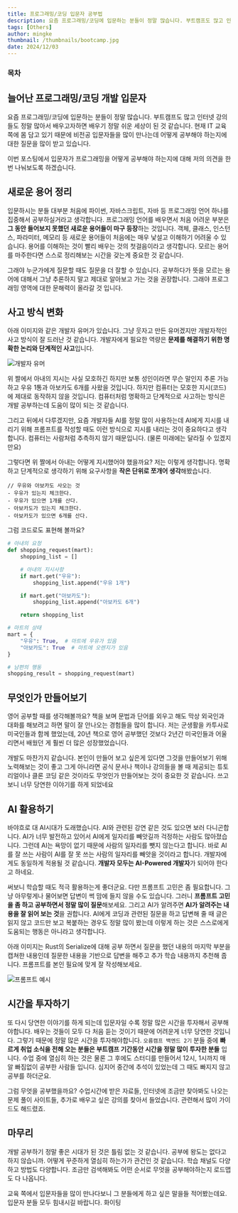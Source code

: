 ```yaml
---
title: 프로그래밍/코딩 입문자 공부법
description: 요즘 프로그래밍/코딩에 입문하는 분들이 정말 많습니다. 부트캠프도 많고 인터넷 강의들도 정말 많아서 배우고자하면 배우기 정말 쉬운 세상이 된 것 같습니다. 현재 IT 교육 쪽에 몸 담고 있기 때문에 비전공 입문자들을 많이 만나는데 어떻게 공부해야 하는지에 대한 질문을 많이 받고 있습니다.
tags: [Others]
author: mingke
thumbnail: /thumbnails/bootcamp.jpg
date: 2024/12/03
---
```


### 목차

## 늘어난 프로그래밍/코딩 개발 입문자

요즘 프로그래밍/코딩에 입문하는 분들이 정말 많습니다. 부트캠프도 많고 인터넷 강의들도 정말 많아서 배우고자하면 배우기 정말 쉬운 세상이 된 것 같습니다. 현재 IT 교육 쪽에 몸 담고 있기 때문에 비전공 입문자들을 많이 만나는데 어떻게 공부해야 하는지에 대한 질문을 많이 받고 있습니다.

이번 포스팅에서 입문자가 프로그래밍을 어떻게 공부해야 하는지에 대해 저의 의견을 한 번 나눠보도록 하겠습니다.

## 새로운 용어 정리

입문하시는 분들 대부분 처음에 파이썬, 자바스크립트, 자바 등 프로그래밍 언어 하나를 집중해서 공부하실거라고 생각합니다. 프로그래밍 언어를 배우면서 처음 어려운 부분은 **그 동안 들어보지 못했던 새로운 용어들이 마구 등장**하는 것입니다. 객체, 클래스, 인스턴스, 파라미터, 메모리 등 새로운 용어들이 처음에는 매우 낯설고 이해하기 어려울 수 있습니다. 용어를 이해하는 것이 빨리 배우는 것의 첫걸음이라고 생각합니다. 모르는 용어를 마주한다면 스스로 정리해보는 시간을 갖는게 중요한 것 같습니다.

그래야 누군가에게 질문할 때도 질문을 더 잘할 수 있습니다. 공부하다가 뜻을 모르는 용어에 대해서 그냥 추론하지 말고 제대로 알아보고 가는 것을 권장합니다. 그래야 프로그래밍 영역에 대한 문해력이 올라갈 것 입니다.

## 사고 방식 변화

아래 이미지와 같은 개발자 유머가 있습니다. 그냥 웃자고 만든 유머겠지만 개발자적인 사고 방식이 잘 드러난 것 같습니다. 개발자에게 필요한 역량은 **문제를 해결하기 위한 명확한 논리와 단계적인 사고**입니다.

<Image src="/how-to-study-development/01.jpeg" alt="개발자 유머" fullWidth={false} />

위 짤에서 아내의 지시는 사실 모호하긴 하지만 보통 성인이라면 무슨 말인지 추론 가능하고 우유 1통과 아보카도 6개를 사왔을 것입니다. 하지만 컴퓨터는 모호한 지시(코드)에 제대로 동작하지 않을 것입니다. 컴퓨터처럼 명확하고 단계적으로 사고하는 방식은 개발 공부하는데 도움이 많이 되는 것 같습니다.

그리고 뒤에서 다루겠지만, 요즘 개발자들 AI를 정말 많이 사용하는데 AI에게 지시를 내리기 위해 프롬프트를 작성할 때도 이런 방식으로 지시를 내리는 것이 중요하다고 생각합니다. 컴퓨터는 사람처럼 추측하지 않기 때문입니다. (물론 미래에는 달라질 수 있겠지만요)

그렇다면 위 짤에서 아내는 어떻게 지시했어야 했을까요? 저는 이렇게 생각합니다. 명확하고 단계적으로 생각하기 위해 요구사항을 **작은 단위로 쪼개어 생각**해봤습니다.

```
// 우유와 아보카도 사오는 것
- 우유가 있는지 체크한다.
- 우유가 있으면 1개를 산다.
- 아보카도가 있는지 체크한다.
- 아보카도가 있으면 6개를 산다.
```

그럼 코드로도 표현해 볼까요?

```python
# 아내의 요청
def shopping_request(mart):
    shopping_list = []

    # 아내의 지시사항
    if mart.get("우유"):
        shopping_list.append("우유 1개")

    if mart.get("아보카도"):
        shopping_list.append("아보카도 6개")

    return shopping_list

# 마트의 상태
mart = {
    "우유": True,  # 마트에 우유가 있음
    "아보카도": True  # 마트에 오렌지가 있음
}

# 남편의 행동
shopping_result = shopping_request(mart)
```

<Ads />

## 무엇인가 만들어보기

영어 공부할 때를 생각해볼까요? 책을 보며 문법과 단어를 외우고 해도 막상 외국인과 대화를 해보려고 하면 말이 잘 안나오는 경험들을 많이 합니다. 저는 군생활을 카투사로 미국인들과 함께 했었는데, 20년 책으로 영어 공부했던 것보다 2년간 미국인들과 어울리면서 배웠던 게 훨씬 더 많은 성장했었습니다.

개발도 마찬가지 같습니다. 본인이 만들어 보고 싶은게 있다면 그것을 만들어보기 위해 노력해보는 것이 좋고 그게 아니라면 공식 문서나 책이나 강의들을 볼 때 제공되는 튜토리얼이나 클론 코딩 같은 것이라도 무엇인가 만들어보는 것이 중요한 것 같습니다. 쓰고 보니 너무 당연한 이야기를 하게 되었네요

## AI 활용하기

바야흐로 대 AI시대가 도래했습니다. AI와 관련된 강연 같은 것도 있으면 보러 다니곤합니다. AI가 너무 발전하고 있어서 AI에게 일자리를 빼앗길까 걱정하는 사람도 많아졌습니다. 그런데 AI는 욕망이 없기 때문에 사람의 일자리를 뺏지 않는다고 합니다. 바로 AI를 잘 쓰는 사람이 AI를 잘 못 쓰는 사람의 일자리를 빼앗을 것이라고 합니다. 개발자에게도 동일하게 적용될 것 같습니다. **개발자 모두는 AI-Powered 개발자**가 되어야 한다고 하네요.

써보니 학습할 때도 적극 활용하는게 좋더군요. 다만 프롬프트 고민은 좀 필요합니다. 그냥 아무렇게나 물어보면 답변이 썩 맘에 들지 않을 수도 있습니다. 그러니 **프롬프트 고민을 좀 하고 공부하면서 정말 많이 질문**해보세요. 그리고 AI가 알려주면 **AI가 알려주는 내용을 잘 읽어 보는 것**을 권합니다. AI에게 코딩과 관련된 질문을 하고 답변해 줄 때 글은 읽지 않고 코드만 보고 복붙하는 경우도 정말 많이 봤는데 이렇게 하는 것은 스스로에게 도움되는 행동은 아니라고 생각합니다.

아래 이미지는 Rust의 Serialize에 대해 공부 하면서 질문을 했던 내용의 마지막 부분을 캡쳐한 내용인데 질문한 내용을 기반으로 답변을 해주고 추가 학습 내용까지 추천해 줍니다. 프롬프트를 본인 필요에 맞게 잘 작성해보세요.

<Image src="/how-to-study-development/02.png" alt="프롬프트 예시" />

## 시간을 투자하기

또 다시 당연한 이야기를 하게 되는데 입문자일 수록 정말 많은 시간을 투자해서 공부해야합니다. 배우는 것들이 모두 다 처음 듣는 것이기 때문에 어려운게 너무 당연한 것입니다. 그렇기 때문에 정말 많은 시간을 투자해야합니다. `오름캠프 백엔드 2기` 분들 중에 **빠르게 취업 소식을 전해 오는 분들은 부트캠프 기간동안 시간을 정말 많이 투자한 분들** 입니다. 수업 중에 열심히 하는 것은 물론 그 후에도 스터디를 만들어서 12시, 1시까지 매알 빠짐없이 공부한 사람들 입니다. 심지어 중간에 추석이 있었는데 그 때도 빠지지 않고 공부를 하더군요.

그럼 무엇을 공부했을까요? 수업시간에 받은 자료들, 인터넷에 조금만 찾아봐도 나오는 문제 풀이 사이트들, 추가로 배우고 싶은 강의를 찾아서 들었습니다. 관련해서 많이 가이드도 해드렸죠.

## 마무리

개발 공부하기 정말 좋은 시대가 된 것은 틀림 없는 것 같습니다. 공부에 왕도는 없다고 하지 않습니까. 어떻게 꾸준하게 열심히 하는가가 관건인 것 같습니다. 학습 채널도 다양하고 방법도 다양합니다. 조금만 검색해봐도 어떤 순서로 무엇을 공부해야하는지 로드맵도 다 나옵니다.

교육 쪽에서 입문자들을 많이 만나다보니 그 분들에게 하고 싶은 말을들 적어봤는데요. 입문자 분들 모두 힘내시길 바랍니다. 화이팅

<Link url="https://chaechae.life/blog/ormcamp-mentor-review" />
